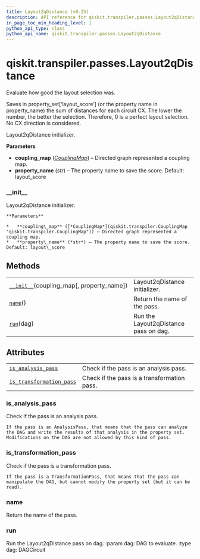 ```yaml
---
title: Layout2qDistance (v0.25)
description: API reference for qiskit.transpiler.passes.Layout2qDistance in qiskit v0.25
in_page_toc_min_heading_level: 1
python_api_type: class
python_api_name: qiskit.transpiler.passes.Layout2qDistance
---
```


<span id="qiskit-transpiler-passes-layout2qdistance" />

# qiskit.transpiler.passes.Layout2qDistance

<Class id="qiskit.transpiler.passes.Layout2qDistance" isDedicatedPage={true} github="https://github.com/qiskit/qiskit/tree/stable/0.17/qiskit/transpiler/passes/layout/layout_2q_distance.py" signature="Layout2qDistance(*args, **kwargs)" modifiers="class">
  Evaluate how good the layout selection was.

  Saves in property\_set\[‘layout\_score’] (or the property name in property\_name) the sum of distances for each circuit CX. The lower the number, the better the selection. Therefore, 0 is a perfect layout selection. No CX direction is considered.

  Layout2qDistance initializer.

  **Parameters**

  *   **coupling\_map** ([*CouplingMap*](qiskit.transpiler.CouplingMap "qiskit.transpiler.CouplingMap")) – Directed graph represented a coupling map.
  *   **property\_name** (*str*) – The property name to save the score. Default: layout\_score

  ### \_\_init\_\_

  <Function id="qiskit.transpiler.passes.Layout2qDistance.__init__" signature="__init__(coupling_map, property_name='layout_score')">
    Layout2qDistance initializer.

    **Parameters**

    *   **coupling\_map** ([*CouplingMap*](qiskit.transpiler.CouplingMap "qiskit.transpiler.CouplingMap")) – Directed graph represented a coupling map.
    *   **property\_name** (*str*) – The property name to save the score. Default: layout\_score
  </Function>

  ## Methods

  |                                                                                                                                                          |                                       |
  | -------------------------------------------------------------------------------------------------------------------------------------------------------- | ------------------------------------- |
  | [`__init__`](#qiskit.transpiler.passes.Layout2qDistance.__init__ "qiskit.transpiler.passes.Layout2qDistance.__init__")(coupling\_map\[, property\_name]) | Layout2qDistance initializer.         |
  | [`name`](#qiskit.transpiler.passes.Layout2qDistance.name "qiskit.transpiler.passes.Layout2qDistance.name")()                                             | Return the name of the pass.          |
  | [`run`](#qiskit.transpiler.passes.Layout2qDistance.run "qiskit.transpiler.passes.Layout2qDistance.run")(dag)                                             | Run the Layout2qDistance pass on dag. |

  ## Attributes

  |                                                                                                                                                                  |                                             |
  | ---------------------------------------------------------------------------------------------------------------------------------------------------------------- | ------------------------------------------- |
  | [`is_analysis_pass`](#qiskit.transpiler.passes.Layout2qDistance.is_analysis_pass "qiskit.transpiler.passes.Layout2qDistance.is_analysis_pass")                   | Check if the pass is an analysis pass.      |
  | [`is_transformation_pass`](#qiskit.transpiler.passes.Layout2qDistance.is_transformation_pass "qiskit.transpiler.passes.Layout2qDistance.is_transformation_pass") | Check if the pass is a transformation pass. |

  ### is\_analysis\_pass

  <Attribute id="qiskit.transpiler.passes.Layout2qDistance.is_analysis_pass">
    Check if the pass is an analysis pass.

    If the pass is an AnalysisPass, that means that the pass can analyze the DAG and write the results of that analysis in the property set. Modifications on the DAG are not allowed by this kind of pass.
  </Attribute>

  ### is\_transformation\_pass

  <Attribute id="qiskit.transpiler.passes.Layout2qDistance.is_transformation_pass">
    Check if the pass is a transformation pass.

    If the pass is a TransformationPass, that means that the pass can manipulate the DAG, but cannot modify the property set (but it can be read).
  </Attribute>

  ### name

  <Function id="qiskit.transpiler.passes.Layout2qDistance.name" signature="name()">
    Return the name of the pass.
  </Function>

  ### run

  <Function id="qiskit.transpiler.passes.Layout2qDistance.run" signature="run(dag)">
    Run the Layout2qDistance pass on dag. :param dag: DAG to evaluate. :type dag: DAGCircuit
  </Function>
</Class>

